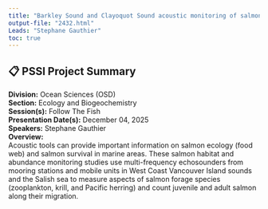 ```yaml
---
title: "Barkley Sound and Clayoquot Sound acoustic monitoring of salmon and salmon prey"
output-file: "2432.html"
Leads: "Stephane Gauthier"
toc: true
---
```


## 📋 PSSI Project Summary

**Division:** Ocean Sciences (OSD)  
**Section:** Ecology and Biogeochemistry   
**Session(s):** Follow The Fish  
**Presentation Date(s):** December 04, 2025  
**Speakers:** Stephane Gauthier  
**Overview:**  
Acoustic tools can provide important information on salmon ecology (food web) and salmon survival in marine areas. These salmon habitat and abundance monitoring studies use multi-frequency echosounders from mooring stations and mobile units in West Coast Vancouver Island sounds and the Salish sea to measure aspects of salmon forage species (zooplankton, krill, and Pacific herring) and count juvenile and adult salmon along their migration.   


